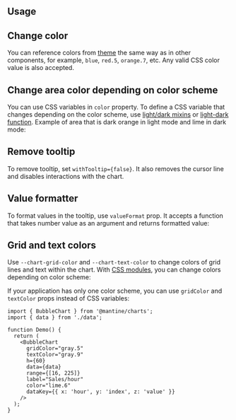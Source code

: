 

## Usage

<Demo data={BubbleChartDemos.usage} />

## Change color

You can reference colors from [theme](/theming/theme-object) the same way as in
other components, for example, `blue`, `red.5`, `orange.7`, etc. Any valid CSS
color value is also accepted.

<Demo data={BubbleChartDemos.color} />

## Change area color depending on color scheme

You can use CSS variables in `color` property. To define a CSS variable that
changes depending on the color scheme, use [light/dark mixins](/styles/postcss-preset/#dark-and-light-mixins)
or [light-dark function](/styles/postcss-preset/#light-dark-function). Example
of area that is dark orange in light mode and lime in dark mode:

<Demo data={BubbleChartDemos.colorSchemeColor} />

## Remove tooltip

To remove tooltip, set `withTooltip={false}`. It also removes the cursor line
and disables interactions with the chart.

<Demo data={BubbleChartDemos.noTooltip} />

## Value formatter

To format values in the tooltip, use `valueFormat` prop. It accepts
a function that takes number value as an argument and returns formatted value:

<Demo data={BubbleChartDemos.valueFormatter} />

## Grid and text colors

Use `--chart-grid-color` and `--chart-text-color` to change colors of
grid lines and text within the chart. With [CSS modules](/styles/css-modules/), you can change colors
depending on color scheme:

<Demo data={BubbleChartDemos.gridColor} />

If your application has only one color scheme, you can use `gridColor` and `textColor`
props instead of CSS variables:

```tsx
import { BubbleChart } from '@mantine/charts';
import { data } from './data';

function Demo() {
  return (
    <BubbleChart
      gridColor="gray.5"
      textColor="gray.9"
      h={60}
      data={data}
      range={[16, 225]}
      label="Sales/hour"
      color="lime.6"
      dataKey={{ x: 'hour', y: 'index', z: 'value' }}
    />
  );
}
```
